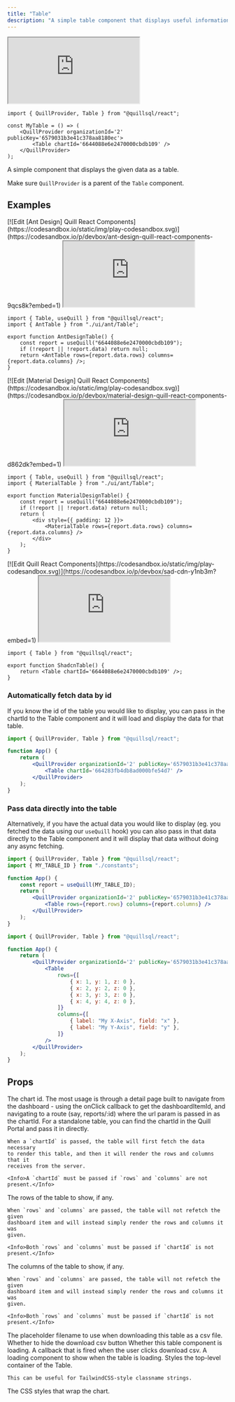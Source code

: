 ```yaml
---
title: "Table"
description: "A simple table component that displays useful information"
---
```


<iframe
	src='https://5wp4n7-5173.csb.app/table'
	style={{
		width: "100%",
		height: 320,
	}}
	title='Table Component'
	allow='accelerometer; ambient-light-sensor; camera; encrypted-media; geolocation; gyroscope; hid; microphone; midi; payment; usb; vr; xr-spatial-tracking'
	sandbox='allow-forms allow-modals allow-popups allow-presentation allow-same-origin allow-scripts'></iframe>

```tsx App.tsx
import { QuillProvider, Table } from "@quillsql/react";

const MyTable = () => (
	<QuillProvider organizationId='2' publicKey='6579031b3e41c378aa8180ec'>
		<Table chartId='6644088e6e2470000cbdb109' />
	</QuillProvider>
);
```

A simple component that displays the given data as a table.

<Info>Make sure `QuillProvider` is a parent of the `Table` component.</Info>

## Examples

<Tabs>
  <Tab title="Ant Design">
  [![Edit [Ant Design] Quill React Components](https://codesandbox.io/static/img/play-codesandbox.svg)](https://codesandbox.io/p/devbox/ant-design-quill-react-components-9qcs8k?embed=1)
    <iframe
	src='https://5wp4n7-5173.csb.app/table/ant'
	style={{
		width: "100%",
		height: 320,
	}}
	title='[Ant Design] Quill React Components'
	allow='accelerometer; ambient-light-sensor; camera; encrypted-media; geolocation; gyroscope; hid; microphone; midi; payment; usb; vr; xr-spatial-tracking'
	sandbox='allow-forms allow-modals allow-popups allow-presentation allow-same-origin allow-scripts'></iframe>

```tsx
import { Table, useQuill } from "@quillsql/react";
import { AntTable } from "./ui/ant/Table";

export function AntDesignTable() {
	const report = useQuill("6644088e6e2470000cbdb109");
	if (!report || !report.data) return null;
	return <AntTable rows={report.data.rows} columns={report.data.columns} />;
}
```

  </Tab>
  <Tab title="Material Design">
  [![Edit [Material Design] Quill React Components](https://codesandbox.io/static/img/play-codesandbox.svg)](https://codesandbox.io/p/devbox/material-design-quill-react-components-d862dk?embed=1)
    <iframe
	src='https://5wp4n7-5173.csb.app/table/material'
	style={{
		width: "100%",
		height: 320,
	}}
	title='[Material Design] Quill React Components'
	allow='accelerometer; ambient-light-sensor; camera; encrypted-media; geolocation; gyroscope; hid; microphone; midi; payment; usb; vr; xr-spatial-tracking'
	sandbox='allow-forms allow-modals allow-popups allow-presentation allow-same-origin allow-scripts'></iframe>

```tsx
import { Table, useQuill } from "@quillsql/react";
import { MaterialTable } from "./ui/ant/Table";

export function MaterialDesignTable() {
	const report = useQuill("6644088e6e2470000cbdb109");
	if (!report || !report.data) return null;
	return (
		<div style={{ padding: 12 }}>
			<MaterialTable rows={report.data.rows} columns={report.data.columns} />
		</div>
	);
}
```

  </Tab>
  <Tab title="Shadcn UI">
  [![Edit Quill React Components](https://codesandbox.io/static/img/play-codesandbox.svg)](https://codesandbox.io/p/devbox/sad-cdn-y1nb3m?embed=1)
    <iframe
	src='https://5wp4n7-5173.csb.app/table/shadcn'
	style={{
		width: "100%",
		height: 320,
	}}
	title='Quill React Components'
	allow='accelerometer; ambient-light-sensor; camera; encrypted-media; geolocation; gyroscope; hid; microphone; midi; payment; usb; vr; xr-spatial-tracking'
	sandbox='allow-forms allow-modals allow-popups allow-presentation allow-same-origin allow-scripts'></iframe>

```tsx
import { Table } from "@quillsql/react";

export function ShadcnTable() {
	return <Table chartId='6644088e6e2470000cbdb109' />;
}
```

  </Tab>
</Tabs>

### Automatically fetch data by id

If you know the id of the table you would like to display, you can pass in the chartId to the Table component and it will load and display the data for that table.

```jsx
import { QuillProvider, Table } from "@quillsql/react";

function App() {
	return (
		<QuillProvider organizationId='2' publicKey='6579031b3e41c378aa8180ec'>
			<Table chartId='664283fb4db8ad000bfe54d7' />
		</QuillProvider>
	);
}
```

### Pass data directly into the table

Alternatively, if you have the actual data you would like to display (eg. you fetched the data using our `useQuill` hook) you can also pass in that data directly to the Table component and it will display that data without doing any async fetching.

<CodeGroup>

```jsx Using useQuill
import { QuillProvider, Table } from "@quillsql/react";
import { MY_TABLE_ID } from "./constants";

function App() {
	const report = useQuill(MY_TABLE_ID);
	return (
		<QuillProvider organizationId='2' publicKey='6579031b3e41c378aa8180ec'>
			<Table rows={report.rows} columns={report.columns} />
		</QuillProvider>
	);
}
```

```jsx Using raw data
import { QuillProvider, Table } from "@quillsql/react";

function App() {
	return (
		<QuillProvider organizationId='2' publicKey='6579031b3e41c378aa8180ec'>
			<Table
				rows={[
					{ x: 1, y: 1, z: 0 },
					{ x: 2, y: 2, z: 0 },
					{ x: 3, y: 3, z: 0 },
					{ x: 4, y: 4, z: 0 },
				]}
				columns={[
					{ label: "My X-Axis", field: "x" },
					{ label: "My Y-Axis", field: "y" },
				]}
			/>
		</QuillProvider>
	);
}
```

</CodeGroup>

## Props

<ParamField path='chartId' type='string'>
	The chart id. The most usage is through a detail page built to navigate from
	the dashboard - using the onClick callback to get the dashboardItemId, and
	navigating to a route (say, reports/:id) where the url param is passed in as
	the chartId. For a standalone table, you can find the chartId in the Quill
	Portal and pass it in directly.

    When a `chartId` is passed, the table will first fetch the data necessary
    to render this table, and then it will render the rows and columns that it
    receives from the server.

    <Info>A `chartId` must be passed if `rows` and `columns` are not present.</Info>

</ParamField>

<ParamField path='rows' type='{ [key: string]: any }[]'>
	The rows of the table to show, if any.

    When `rows` and `columns` are passed, the table will not refetch the given
    dashboard item and will instead simply render the rows and columns it was
    given.

    <Info>Both `rows` and `columns` must be passed if `chartId` is not present.</Info>

</ParamField>

<ParamField path='columns' type='{ label: string; field: string; }[]'>
	The columns of the table to show, if any.
	
	When `rows` and `columns` are passed, the table will not refetch the given
    dashboard item and will instead simply render the rows and columns it was
    given.
	
	<Info>Both `rows` and `columns` must be passed if `chartId` is not present.</Info>

</ParamField>

<ParamField path='csvFilename' type='string'>
	The placeholder filename to use when downloading this table as a csv file.
</ParamField>

<ParamField path='hideDownloadCSVButton' type='boolean'>
	Whether to hide the download csv button
</ParamField>

<ParamField path='isLoading' type='boolean'>
	Whether this table component is loading.
</ParamField>

<ParamField path='downloadCSV' type='() => void'>
	A callback that is fired when the user clicks download csv.
</ParamField>

<ParamField path='LoadingComponent' type='() => JSX.Element'>
	A loading component to show when the table is loading.
</ParamField>

<ParamField path='className' type='string'>
	Styles the top-level container of the Table.

    This can be useful for TailwindCSS-style classname strings.

</ParamField>

<ParamField path='containerStyle' type='React.CSSProperties'>
	The CSS styles that wrap the chart.
</ParamField>
